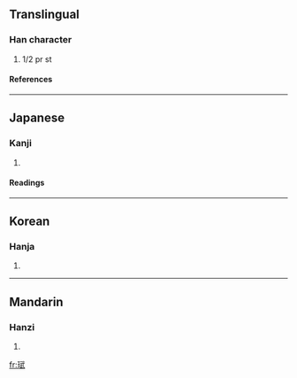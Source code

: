 ==Translingual==
===Han character===
{{Han char|rn=96|rad=玉|as=08|sn=12|four=|canj=一土一心一 (MGMPM)}}
# 1/2 pr st
====References====
{{Han ref|kx=0732.080|dkj=20990|dj=1143.090|hdz=21119.050|uh=73F7|ud=29687}}

----
==Japanese==
===Kanji===
{{ja-kanji|grade=|rs=玉08}}
# {{defn|Japanese}} 
====Readings====
{{ja-readings|on=[[ぶ]] (bu), [[む]] (mu)|kun=}}

----
==Korean==
===Hanja===
{{ko-hanja|hangeul=무|eumhun=|rv=mu|mr=mu|y=mu}}
# {{defn|Korean}}

----
==Mandarin==
===Hanzi===
{{cmn-hanzi|pin=[[wǔ]] (wu3)|wg=wu<sup>3</sup>}}
# {{defn|Mandarin}}

[[fr:珷]]